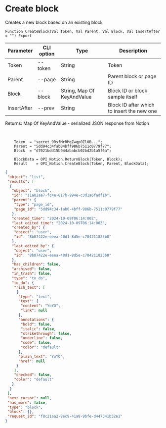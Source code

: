 ﻿---
sidebar_position: 1
---


# Create block
 Creates a new block based on an existing block



`Function CreateBlock(Val Token, Val Parent, Val Block, Val InsertAfter = "") Export`

  | Parameter | CLI option | Type | Description |
  |-|-|-|-|
  | Token | --token | String | Token |
  | Parent | --page | String | Parent block or page ID |
  | Block | --block | String, Map Of KeyAndValue | Block ID or block sample itself |
  | InsertAfter | --prev | String | Block ID after which to insert the new one |

  
  Returns:  Map Of KeyAndValue - serialized JSON response from Notion

<br/>




```bsl title="Code example"
    Token  = "secret_9RsfMrRMqZwqp0Zl0B...";
    Parent = "5dd94c34fab04bff986b7511c0779f77";
    Block  = "d7021bdd15b944ababcb02bd2b1a5f6a";

    BlockData = OPI_Notion.ReturnBlock(Token, Block);
    Result    = OPI_Notion.CreateBlock(Token, Parent, BlockData);
```
 



```json title="Result"
{
 "object": "list",
 "results": [
  {
   "object": "block",
   "id": "11a82aa7-fc4e-817b-994e-c3d1a6fadf1b",
   "parent": {
    "type": "page_id",
    "page_id": "5dd94c34-fab0-4bff-986b-7511c0779f77"
   },
   "created_time": "2024-10-09T06:14:00Z",
   "last_edited_time": "2024-10-09T06:14:00Z",
   "created_by": {
    "object": "user",
    "id": "8b07422e-eeea-40d1-8d5e-c784211825b0"
   },
   "last_edited_by": {
    "object": "user",
    "id": "8b07422e-eeea-40d1-8d5e-c784211825b0"
   },
   "has_children": false,
   "archived": false,
   "in_trash": false,
   "type": "to_do",
   "to_do": {
    "rich_text": [
     {
      "type": "text",
      "text": {
       "content": "YoYO",
       "link": null
      },
      "annotations": {
       "bold": false,
       "italic": false,
       "strikethrough": false,
       "underline": false,
       "code": false,
       "color": "default"
      },
      "plain_text": "YoYO",
      "href": null
     }
    ],
    "checked": false,
    "color": "default"
   }
  }
 ],
 "next_cursor": null,
 "has_more": false,
 "type": "block",
 "block": {},
 "request_id": "f8c21aa2-8ec9-41a8-9bfe-d447541b32e1"
}
```
